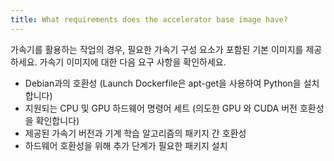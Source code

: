 ```yaml
---
title: What requirements does the accelerator base image have?
---
```


가속기를 활용하는 작업의 경우, 필요한 가속기 구성 요소가 포함된 기본 이미지를 제공하세요. 가속기 이미지에 대한 다음 요구 사항을 확인하세요.

- Debian과의 호환성 (Launch Dockerfile은 apt-get을 사용하여 Python을 설치합니다)
- 지원되는 CPU 및 GPU 하드웨어 명령어 세트 (의도한 GPU 와 CUDA 버전 호환성을 확인합니다)
- 제공된 가속기 버전과 기계 학습 알고리즘의 패키지 간 호환성
- 하드웨어 호환성을 위해 추가 단계가 필요한 패키지 설치